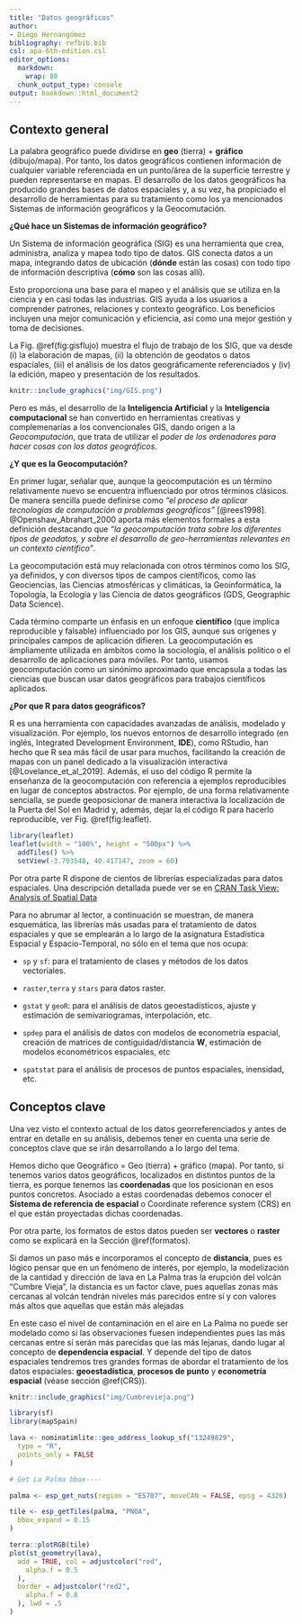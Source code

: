 ```yaml
---
title: "Datos geográficos"
author:
- Diego Hernangómez
bibliography: refbib.bib
csl: apa-6th-edition.csl
editor_options:
  markdown:
    wrap: 80
  chunk_output_type: console
output: bookdown::html_document2
---
```


## Contexto general

La palabra geográfico puede dividirse en **geo** (tierra) + **gráfico**
(dibujo/mapa). Por tanto, los datos geográficos contienen información de
cualquier variable referenciada en un punto/área de la superficie terrestre y
pueden representarse en mapas. El desarrollo de los datos geográficos ha
producido grandes bases de datos espaciales y, a su vez, ha propiciado el
desarrollo de herramientas para su tratamiento como los ya mencionados Sistemas
de información geográficos y la Geocomutación.

**¿Qué hace un Sistemas de información geográfico?**

Un Sistema de información geográfica (SIG) es una herramienta que crea,
administra, analiza y mapea todo tipo de datos. GIS conecta datos a un mapa,
integrando datos de ubicación (**dónde** están las cosas) con todo tipo de
información descriptiva (**cómo** son las cosas allí).

Esto proporciona una base para el mapeo y el análisis que se utiliza en la
ciencia y en casi todas las industrias. GIS ayuda a los usuarios a comprender
patrones, relaciones y contexto geográfico. Los beneficios incluyen una mejor
comunicación y eficiencia, así como una mejor gestión y toma de decisiones.

La Fig. \@ref(fig:gisflujo) muestra el flujo de trabajo de los SIG, que va desde
(i) la elaboración de mapas, (ii) la obtención de geodatos o datos espaciales,
(iii) el análisis de los datos geográficamente referenciados y (iv) la edición,
mapeo y presentación de los resultados.

```r
knitr::include_graphics("img/GIS.png")
```

Pero es más, el desarrollo de la **Inteligencia Artificial** y la **Inteligencia
computacional** se han convertido en herramientas creativas y complemenarías a
los convencionales GIS, dando origen a la *Geocomputación*, que trata de
utilizar el *poder de los ordenadores para hacer cosas con los datos
geográficos*.

**¿Y que es la Geocomputación?**

En primer lugar, señalar que, aunque la geocomputación es un término
relativamente nuevo se encuentra influenciado por otros términos clásicos. De
manera sencilla puede definirse como *"el proceso de aplicar tecnologías de
computación a problemas geográficos"* [@rees1998]. @Openshaw_Abrahart_2000
aporta más elementos formales a esta definición destacando que *"la
geocomputación trata sobre los diferentes tipos de geodatos, y sobre el
desarrollo de geo-herramientas relevantes en un contexto científico"*.

La geocomputación está muy relacionada con otros términos como los SIG, ya
definidos, y con diversos tipos de campos científicos, como las Geociencias, las
Ciencias atmosféricas y climáticas, la Geoinformática, la Topología, la Ecología
y las Ciencia de datos geográficos (GDS, Geographic Data Science).

Cada término comparte un énfasis en un enfoque **científico** (que implica
reproducible y falsable) influenciado por los GIS, aunque sus orígenes y
principales campos de aplicación difieren. La geocomputación es ámpliamente
utilizada en ámbitos como la sociología, el análisis político o el desarrollo de
aplicaciones para móviles. Por tanto, usamos geocomputación como un sinónimo
aproximado que encapsula a todas las ciencias que buscan usar datos geográficos
para trabajos científicos aplicados.

**¿Por que R para datos geográficos?**

R es una herramienta con capacidades avanzadas de análisis, modelado y
visualización. Por ejemplo, los nuevos entornos de desarrollo integrado (en
inglés, Integrated Development Environment, **IDE**), como RStudio, han hecho
que R sea más fácil de usar para muchos, facilitando la creación de mapas con un
panel dedicado a la visualización interactiva [@Lovelance_et_al_2019]. Además,
el uso del código R permite la enseñanza de la geocomputación con referencia a
ejemplos reproducibles en lugar de conceptos abstractos. Por ejemplo, de una
forma relativamente sencialla, se puede geoposicionar de manera interactiva la
localización de la Puerta del Sol en Madrid y, además, dejar la el código R para
hacerlo reproducible, ver Fig. \@ref(fig:leaflet).

```r
library(leaflet)
leaflet(width = "100%", height = "500px") %>%
  addTiles() %>%
  setView(-3.703548, 40.417147, zoom = 60)
```

Por otra parte R dispone de cientos de librerías especializadas para datos
espaciales. Una descripción detallada puede ver se en [CRAN Task View: Analysis
of Spatial Data](https://cran.r-project.org/web/views/Spatial.html)

Para no abrumar al lector, a continuación se muestran, de manera esquemática,
las librerías más usadas para el tratamiento de datos espaciales y que se
emplearán a lo largo de la asignatura Estadística Espacial y Espacio-Temporal,
no sólo en el tema que nos ocupa:

-   `sp` y `sf`: para el tratamiento de clases y métodos de los datos
    vectoriales.

-   `raster`,`terra` y `stars` para datos raster.

-   `gstat` y `geoR`: para el análisis de datos geoestadísticos, ajuste y
    estimación de semivariogramas, interpolación, etc.

-   `spdep` para el análisis de datos con modelos de econometría espacial,
    creación de matrices de contiguidad/distancia **W**, estimación de modelos
    econométricos espaciales, etc

-   `spatstat` para el análisis de procesos de puntos espaciales, inensidad,
    etc.

## Conceptos clave

Una vez visto el contexto actual de los datos georreferenciados y antes de
entrar en detalle en su análisis, debemos tener en cuenta una serie de conceptos
clave que se irán desarrollando a lo largo del tema.

Hemos dicho que Geográfico = Geo (tierra) + gráfico (mapa). Por tanto, si
tenemos varios datos geográficos, localizados en distintos puntos de la tierra,
es porque tenemos las **coordenadas** que los posicionan en esos puntos
concretos. Asociado a estas coordenadas debemos conocer el **Sistema de
referencia de espacial** o Coordinate reference system (CRS) en el que están
proyectadas dichas coordenadas.

Por otra parte, los formatos de estos datos pueden ser **vectores** o **raster**
como se explicará en la Sección \@ref(formatos).

Si damos un paso más e incorporamos el concepto de **distancia**, pues es lógico
pensar que en un fenómeno de interés, por ejemplo, la modelización de la
cantidad y dirección de lava en La Palma tras la erupción del volcán "Cumbre
Vieja", la distancia es un factor clave, pues aquellas zonas más cercanas al
volcán tendrán niveles más parecidos entre sí y con valores más altos que
aquellas que están más alejadas

En este caso el nivel de contaminación en el aire en La Palma no puede ser
modelado como si las observaciones fuesen independientes pues las más cercanas
entre sí serán más parecidas que las más lejanas, dando lugar al concepto de
**dependencia espacial**. Y depende del tipo de datos espaciales tendremos tres
grandes formas de abordar el tratamiento de los datos espaciales:
**geoestadística**, **procesos de punto** y **econometría espacial** (véase
sección \@ref(CRS)).

```r
knitr::include_graphics("img/Cumbrevieja.png")
```

```r
library(sf)
library(mapSpain)

lava <- nominatimlite::geo_address_lookup_sf("13249829",
  type = "R",
  points_only = FALSE
)

# Get La Palma bbox----

palma <- esp_get_nuts(region = "ES707", moveCAN = FALSE, epsg = 4326)

tile <- esp_getTiles(palma, "PNOA",
  bbox_expand = 0.15
)

terra::plotRGB(tile)
plot(st_geometry(lava),
  add = TRUE, col = adjustcolor("red",
    alpha.f = 0.5
  ),
  border = adjustcolor("red2",
    alpha.f = 0.8
  ), lwd = .5
)
```
